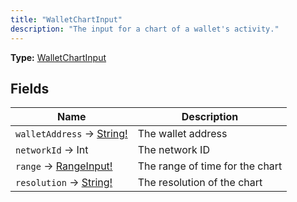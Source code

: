 ```yaml
---
title: "WalletChartInput"
description: "The input for a chart of a wallet's activity."
---
```


**Type:** [WalletChartInput](/api-reference/types/walletchartinput)

## Fields

| Name | Description |
|------|-------------|
| `walletAddress` → [String!](/api-reference/types/string) | The wallet address |
| `networkId` → Int | The network ID |
| `range` → [RangeInput!](/api-reference/types/rangeinput) | The range of time for the chart |
| `resolution` → [String!](/api-reference/types/string) | The resolution of the chart |

